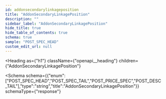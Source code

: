 ```yaml
---
id: addonsecondarylinkageposition
title: "AddonSecondaryLinkagePosition"
description: ""
sidebar_label: "AddonSecondaryLinkagePosition"
hide_title: true
hide_table_of_contents: true
schema: true
sample: "POST_SPEC_HEAD"
custom_edit_url: null
---
```



<Heading
  as={"h1"}
  className={"openapi__heading"}
  children={"AddonSecondaryLinkagePosition"}
>
</Heading>





<Schema
  schema={{"enum":["POST_SPEC_HEAD","POST_SPEC_TAIL","POST_PRICE_SPEC","POST_DESC_TAIL"],"type":"string","title":"AddonSecondaryLinkagePosition"}}
  schemaType={"response"}
>
  
</Schema>
            